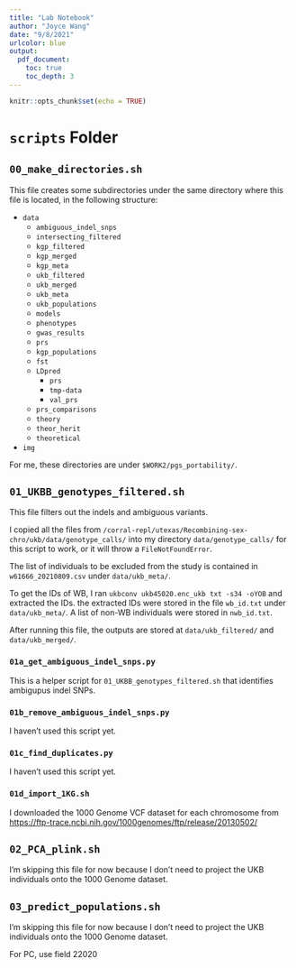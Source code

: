 ```yaml
---
title: "Lab Notebook"
author: "Joyce Wang"
date: "9/8/2021"
urlcolor: blue
output:
  pdf_document:
    toc: true
    toc_depth: 3
---
```


```r
knitr::opts_chunk$set(echo = TRUE)
```

# `scripts` Folder

## `00_make_directories.sh`

This file creates some subdirectories under the same directory where this file is located, in the following structure:

- `data`
  - `ambiguous_indel_snps`
  - `intersecting_filtered`
  - `kgp_filtered`
  - `kgp_merged`
  - `kgp_meta`
  - `ukb_filtered`
  - `ukb_merged`
  - `ukb_meta`
  - `ukb_populations`
  - `models`
  - `phenotypes`
  - `gwas_results`
  - `prs`
  - `kgp_populations`
  - `fst`
  - `LDpred`
    - `prs`
    - `tmp-data`
    - `val_prs`
  - `prs_comparisons`
  - `theory`
  - `theor_herit`
  - `theoretical`
- `img`

For me, these directories are under `$WORK2/pgs_portability/`.

## `01_UKBB_genotypes_filtered.sh`

This file filters out the indels and ambiguous variants.

I copied all the files from `/corral-repl/utexas/Recombining-sex-chro/ukb/data/genotype_calls/` into my directory `data/genotype_calls/` for this script to work, or it will throw a `FileNotFoundError`.

The list of individuals to be excluded from the study is contained in `w61666_20210809.csv` under `data/ukb_meta/`.

To get the IDs of WB, I ran `ukbconv ukb45020.enc_ukb txt -s34 -oYOB` and extracted the IDs. the extracted IDs were stored in the file `wb_id.txt` under `data/ukb_meta/`. A list of non-WB individuals were stored in `nwb_id.txt`.

After running this file, the outputs are stored at `data/ukb_filtered/` and `data/ukb_merged/`.

### `01a_get_ambiguous_indel_snps.py`

This is a helper script for `01_UKBB_genotypes_filtered.sh` that identifies ambigupus indel SNPs.

### `01b_remove_ambiguous_indel_snps.py`

I haven't used this script yet.

### `01c_find_duplicates.py`

I haven't used this script yet.

### `01d_import_1KG.sh`

I downloaded the 1000 Genome VCF dataset for each chromosome from [https://ftp-trace.ncbi.nih.gov/1000genomes/ftp/release/20130502/](https://ftp-trace.ncbi.nih.gov/1000genomes/ftp/release/20130502/)

## `02_PCA_plink.sh`

I'm skipping this file for now because I don't need to project the UKB individuals onto the 1000 Genome dataset.

## `03_predict_populations.sh`

I'm skipping this file for now because I don't need to project the UKB individuals onto the 1000 Genome dataset.

For PC, use field 22020